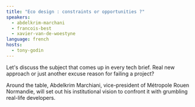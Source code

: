 ```yaml
---
title: "Eco design : constraints or opportunities ?"
speakers:
  - abdelkrim-marchani
  - francois-best
  - xavier-van-de-woestyne
language: french
hosts:
  - tony-godin
---
```


Let's discuss the subject that comes up in every tech brief. Real new approach
or just another <span className="line-through">excuse</span> reason for failing
a project?

Around the table, Abdelkrim Marchiani, vice-president of Métropole Rouen Normandie, will
set out his institutional vision to confront it with
<span className="line-through">grumbling</span> real-life developers.
